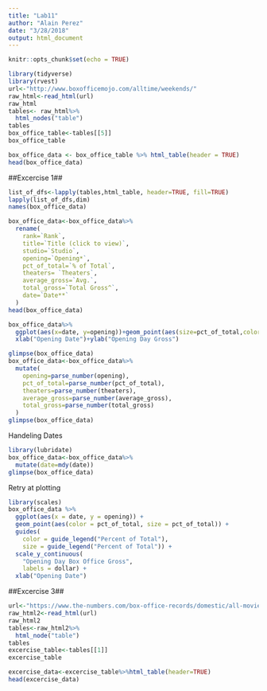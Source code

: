 ```yaml
---
title: "Lab11"
author: "Alain Perez"
date: "3/28/2018"
output: html_document
---
```


```r
knitr::opts_chunk$set(echo = TRUE)
```

```r
library(tidyverse)
library(rvest)
url<-"http://www.boxofficemojo.com/alltime/weekends/"
raw_html<-read_html(url)
raw_html
tables<- raw_html%>%
  html_nodes("table")
tables
box_office_table<-tables[[5]]
box_office_table

box_office_data <- box_office_table %>% html_table(header = TRUE)
head(box_office_data)

```

##Excercise 1##

```r
list_of_dfs<-lapply(tables,html_table, header=TRUE, fill=TRUE)
lapply(list_of_dfs,dim)
names(box_office_data)

box_office_data<-box_office_data%>%
  rename(
    rank=`Rank`,
    title=`Title (click to view)`,
    studio=`Studio`,
    opening=`Opening*`,
    pct_of_total=`% of Total`,
    theaters= `Theaters`,
    average_gross=`Avg.`,
    total_gross=`Total Gross^`,
    date=`Date**`
  )
head(box_office_data)
```
```r
box_office_data%>%
  ggplot(aes(x=date, y=opening))+geom_point(aes(size=pct_of_total,color=pct_of_total))+
  xlab("Opening Date")+ylab("Opening Day Gross")

glimpse(box_office_data)
box_office_data<-box_office_data%>%
  mutate(
    opening=parse_number(opening),
    pct_of_total=parse_number(pct_of_total),
    theaters=parse_number(theaters),
    average_gross=parse_number(average_gross),
    total_gross=parse_number(total_gross)
  )
glimpse(box_office_data)
```

Handeling Dates

```r
library(lubridate)
box_office_data<-box_office_data%>%
  mutate(date=mdy(date))
glimpse(box_office_data)
```

Retry at plotting

```r
library(scales)
box_office_data %>%
  ggplot(aes(x = date, y = opening)) +
  geom_point(aes(color = pct_of_total, size = pct_of_total)) +
  guides(
    color = guide_legend("Percent of Total"),
    size = guide_legend("Percent of Total")) +
  scale_y_continuous(
    "Opening Day Box Office Gross",
    labels = dollar) +
  xlab("Opening Date")
```

##Excercise 3##

```r
url<-"https://www.the-numbers.com/box-office-records/domestic/all-movies/weekend/opening/"
raw_html2<-read_html(url)
raw_html2
tables<-raw_html2%>%
  html_node("table")
tables
excercise_table<-tables[[1]]
excercise_table

excercise_data<-excercise_table%>%html_table(header=TRUE)
head(excercise_data)
```